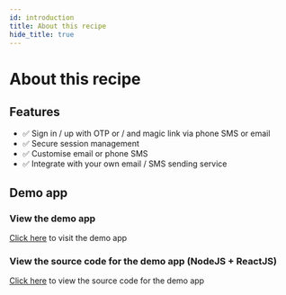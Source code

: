 ```yaml
---
id: introduction
title: About this recipe
hide_title: true
---
```


# About this recipe 
## Features
- ✅ Sign in / up with OTP or / and magic link via phone SMS or email
- ✅ Secure session management
- ✅ Customise email or phone SMS
- ✅ Integrate with your own email / SMS sending service

<!-- - ✅ Automatic email / SMS spam prevention
- ✅ Support for international SMS sending -->

## Demo app
### View the demo app
[Click here](https://passwordless.demo.supertokens.io/) to visit the demo app

### View the source code for the demo app (NodeJS + ReactJS)
[Click here](https://github.com/supertokens/supertokens-auth-react/tree/master/examples/with-passwordless) to view the source code for the demo app